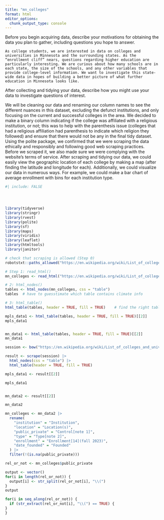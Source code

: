 ```yaml
---
title: "mn_colleges"
format: html
editor_options: 
  chunk_output_type: console
---
```


Before you begin acquiring data, describe your motivations for obtaining the data you plan to gather, including questions you hope to answer. 

	As college students, we are interested in data on colleges and universities in Minnesota and the surrounding states. As the “enrollment cliff” nears, questions regarding higher education are particularly interesting. We are curious about how many schools are in each state, the size of the schools, and any other variables that provide college-level information. We want to investigate this state-wide data in hopes of building a better picture of what further education in Minnesota looks like.

After collecting and tidying your data, describe how you might use your data to investigate questions of interest.

We will be cleaning our data and renaming our column names to see the different nuances in this dataset, excluding the defunct institutions, and only focusing on the current and successful colleges in the area. We decided to make a binary column indicating if the college was affiliated with a religious institution, or not; this was to help with the parenthesis issue (colleges that had a religious affiliation had parenthesis to indicate which religion they followed) and ensure that there would not be any in the final tidy dataset. 
Using the polite package, we confirmed that we were scraping the data ethically and responsibly and following good web scraping practices. Before we scraped it, we also made sure we were complying with the website's terms of service.
After scraping and tidying our data, we could easily view the geographic location of each college by making a map (after finding the latitude and longitude for each). Additionally, we could visualize our data in numerous ways. For example, we could make a bar chart of average enrollment with bins for each institution type. 




```r
#| include: FALSE




library(tidyverse)
library(stringr)
library(rvest)
library(polite)
library(sf)
library(maps)
library(viridis)
library(leaflet)
library(htmltools)
library(janitor)
```





```r
# check that scraping is allowed (Step 0)
robotstxt::paths_allowed("https://en.wikipedia.org/wiki/List_of_colleges_and_universities_in_Minnesota")

# Step 1: read_html()
mn_colleges <- read_html("https://en.wikipedia.org/wiki/List_of_colleges_and_universities_in_Minnesota")

# 2: html_nodes()
tables <- html_nodes(mn_colleges, css = "table") 
tables  # have to guesstimate which table contains climate info

# 3: html_table()
html_table(tables, header = TRUE, fill = TRUE)    # find the right table

mpls_data1 <- html_table(tables, header = TRUE, fill = TRUE)[[2]]  
mpls_data1


mn_data1 <- html_table(tables, header = TRUE, fill = TRUE)[[2]]  
mn_data1

```

```r
session <- bow("https://en.wikipedia.org/wiki/List_of_colleges_and_universities_in_Minnesota", force = TRUE)

result <- scrape(session) |>
  html_nodes(css = "table") |> 
  html_table(header = TRUE, fill = TRUE)

mpls_data1 <- result[[2]]

mpls_data1 


mn_data2 <- result[[2]]

mn_data2

```

```r
mn_colleges <- mn_data2 |>
  rename(
    "institution" = "Institution",
    "location" = "Location(s)",
    "public_private" = "Control[note 1]",
    "type" = "Type[note 2]",
    "enrollment" = "Enrollment[14](fall 2023)",
    "date_founded" = "Founded"
  ) |>
  filter(!(is.na(public_private))) 


```

```r
rel_or_not <- mn_colleges$public_private

output <- vector()
for(i in length(rel_or_not)) {
  output[i] <- str_split(rel_or_not[i], "\\(")
}
output

for(i in seq_along(rel_or_not)) {
  if (str_extract(rel_or_not[i], "\\(") == TRUE) {
}
}
```

